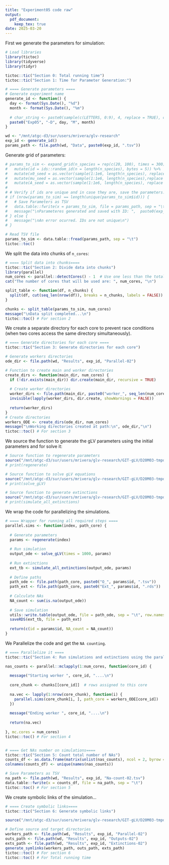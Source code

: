 ```yaml
---
title: "Experiment05 code raw"
output:
  pdf_document:
    keep_tex: true
date: 2025-03-20
---
```

First we generate the parameters for simulation:

```r

# Load libraries
library(tictoc)
library(tidyverse)
library(tidyr)

tictoc::tic("Section 0: Total running time")
tictoc::tic("Section 1: Time for Parameter Generation:")

# ==== Generate parameters ====
# Generate experiment name
generate_id <- function() {
  day <- format(Sys.Date(), "%d")
  month <- format(Sys.Date(), "%m")
  
  # char_string <- paste0(sample(c(LETTERS, 0:9), 4, replace = TRUE), collapse = "")
  paste0("Exp05", "-D", day, "M", month)
}

wd <- "/mnt/atgc-d3/sur/users/mrivera/glv-research"
exp_id <- generate_id()
params_path <- file.path(wd, "Data", paste0(exp_id, ".tsv"))
```

Generate grid of parameters:

```r
# params_to_sim <- expand_grid(n_species = rep(c(20, 100), times = 300), p_neg = 1, p_noint = seq(0, 1, by = 0.05)) %>%
#   mutate(id = ids::random_id(n = length(n_species), bytes = 5)) %>%
#   mutate(x0_seed = as.vector(sample(1:1e6, length(n_species), replace = FALSE))) %>%
#   mutate(mu_seed = as.vector(sample(1:1e6, length(n_species),replace = FALSE))) %>%
#   mutate(A_seed = as.vector(sample(1:1e6, length(n_species), replace = FALSE)))
# 
# # Verify if ids are unique and in case they are, save the parameters.
# if (nrow(params_to_sim) == length(unique(params_to_sim$id))) {
#   # Save Parameters as TSV
#   data.table::fwrite(x = params_to_sim, file = params_path, sep = "\t")
#   message("\nParameteres generated and saved with ID: ",  paste0(exp_id, ".tsv"), "\n")
# } else {
#   message("\nAn error ocurred. IDs are not unique\n")
# }

# Read TSV file
params_to_sim <- data.table::fread(params_path, sep = "\t")
tictoc::toc()
```

We split the data into chunks of `n_cores`:

```r
# ==== Split data into chunks====
tictoc::tic("Section 2: Divide data into chunks")
library(parallel)
num_cores <- parallel::detectCores() - 1  # Use one less than the total number of cores
cat("The number of cores that will be used are: ", num_cores, "\n")

split_table <- function(df, n_chunks) {
  split(df, cut(seq_len(nrow(df)), breaks = n_chunks, labels = FALSE))
}

chunks <- split_table(params_to_sim, num_cores)
message("\nData split completed...\n")
tictoc::toc() # For section 2
```

We create a separate directory for each core to prevent race conditions (when two cores access the same directory simultaneously).

```r
# ==== Generate directories for each core ====
tictoc::tic("Section 3: Generate directories for each core")

# Generate workers directories
ode_dir <- file.path(wd, "Results", exp_id, "Parallel-02")

# Function to create main and worker directories
create_dirs <- function(main_dir, num_cores) {
  if (!dir.exists(main_dir)) dir.create(main_dir, recursive = TRUE)
  
  # Create worker directories
  worker_dirs <- file.path(main_dir, paste0("worker_", seq_len(num_cores)))
  invisible(lapply(worker_dirs, dir.create, showWarnings = FALSE))
  
  return(worker_dirs)
}
# Create directories 
workers_ODE <- create_dirs(ode_dir, num_cores)
message("\nWorking directories created at path:\n", ode_dir,"\n")
tictoc::toc() # For section 3
```

We source the function to generate the gLV parameters using the initial parameters and for solve it:

```r
# Source function to regenerate parameters
source("/mnt/atgc-d3/sur/users/mrivera/glv-research/GIT-gLV/D20M03-tmpdir/gLV-Params.R")
# print(regenerate)

```
```r
# Source function to solve gLV equations
source("/mnt/atgc-d3/sur/users/mrivera/glv-research/GIT-gLV/D20M03-tmpdir/solve-gLV.R")
# print(solve_gLV)

```
```r
# Source function to generate extinctions
source("/mnt/atgc-d3/sur/users/mrivera/glv-research/GIT-gLV/D20M03-tmpdir/extinctions-fun.R")
# print(simulate_all_extinctions)
```

We wrap the code for parallelizing the simulations.

```r
# ==== Wrapper for running all required steps ====
parallel.sims <- function(index, path_core) {
  
  # Generate parameters
  params <- regenerate(index)
  
  # Run simulation
  output_ode <- solve_gLV(times = 1000, params)
  
  # Run extinctions
  ext_tb <- simulate_all_extinctions(output_ode, params)
  
  # Define paths
  path_ode <- file.path(path_core, paste0("O_", params$id, ".tsv"))
  path_ext <- file.path(path_core, paste0("Ext_", params$id, ".rds"))
  
  # Calculate NAs
  NA_count <- sum(is.na(output_ode))
  
  # Save simulation
  utils::write.table(output_ode, file = path_ode, sep = "\t", row.names = FALSE, col.names = TRUE)
  saveRDS(ext_tb, file = path_ext)
  
  return(c(id = params$id, NA_count = NA_count))
}
```

We Parallelize the code and get the `NA counting`. 

```r
# ==== Parallelize it ====
tictoc::tic("Section 4: Run simulations and extinctions using the parallel package")

nas_counts <- parallel::mclapply(1:num_cores, function(core_id) {
  
  message("Starting worker ", core_id, "....\n")
  
  core_chunk <- chunks[[core_id]]  # rows assigned to this core
  
  na.vec <- lapply(1:nrow(core_chunk), function(i) {
    parallel.sims(core_chunk[i, ], path_core = workers_ODE[core_id])
  })
  
  message("Ending worker ", core_id, "....\n")
  
  return(na.vec)
  
}, mc.cores = num_cores)
tictoc::toc() # For section 4


# ==== Get NAs number on simulations====
tictoc::tic("Section 5: Count total number of NAs")
counts_df <- as.data.frame(matrix(unlist(nas_counts), ncol = 2, byrow = TRUE))
colnames(counts_df) <- unique(names(nas_counts))

# Save Parameters as TSV
na_path <- file.path(wd, "Results", exp_id, "Na-count-02.tsv")
data.table::fwrite(x = counts_df, file = na_path, sep = "\t")
tictoc::toc() # For section 5
```

We create symbolic links of the simulation...

```r
# ==== Create symbolic links====
tictoc::tic("Section 6: Generate symbolic links")

source("/mnt/atgc-d3/sur/users/mrivera/glv-research/GIT-gLV/D20M03-tmpdir/Forge_symlinks.R")

# Define source and target directories
workers_path <- file.path(wd, "Results", exp_id, "Parallel-02")
outs_path <- file.path(wd, "Results", exp_id, "Outputs-02")
exts_path <- file.path(wd, "Results", exp_id, "Extinctions-02")
generate_symlinks(workers_path, outs_path, exts_path)
tictoc::toc() # For section 6
tictoc::toc() # For Total running time
```

